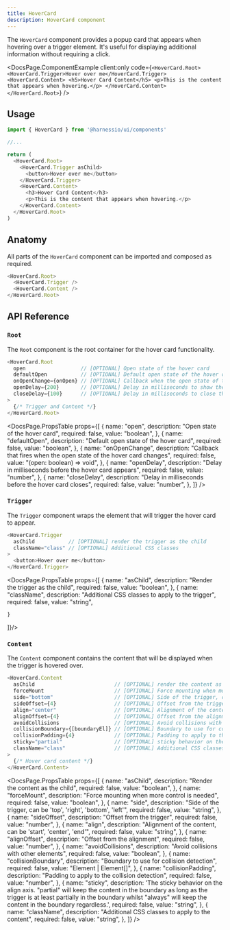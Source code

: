 ```yaml
---
title: HoverCard
description: HoverCard component
---
```


The `HoverCard` component provides a popup card that appears when hovering over a trigger element. It's useful for displaying additional information without requiring a click.


<DocsPage.ComponentExample
  client:only
  code={`<HoverCard.Root>
    <HoverCard.Trigger>Hover over me</HoverCard.Trigger>
    <HoverCard.Content>
        <h5>Hover Card Content</h5>
        <p>This is the content that appears when hovering.</p>
    </HoverCard.Content>
</HoverCard.Root>`}
/>

## Usage

```typescript jsx
import { HoverCard } from '@harnessio/ui/components'

//...

return (
  <HoverCard.Root>
    <HoverCard.Trigger asChild>
      <button>Hover over me</button>
    </HoverCard.Trigger>
    <HoverCard.Content>
      <h3>Hover Card Content</h3>
      <p>This is the content that appears when hovering.</p>
    </HoverCard.Content>
  </HoverCard.Root>
)
```

## Anatomy

All parts of the `HoverCard` component can be imported and composed as required.

```typescript jsx
<HoverCard.Root>
  <HoverCard.Trigger />
  <HoverCard.Content />
</HoverCard.Root>
```

## API Reference

### `Root`

The `Root` component is the root container for the hover card functionality.

```typescript jsx
<HoverCard.Root
  open                  // [OPTIONAL] Open state of the hover card
  defaultOpen           // [OPTIONAL] Default open state of the hover card
  onOpenChange={onOpen} // [OPTIONAL] Callback when the open state of the card changes
  openDelay={200}       // [OPTIONAL] Delay in milliseconds to show the card
  closeDelay={100}      // [OPTIONAL] Delay in milliseconds to close the card
>
  {/* Trigger and Content */}
</HoverCard.Root>
```

<DocsPage.PropsTable
  props={[
    {
      name: "open",
      description: "Open state of the hover card",
      required: false,
      value: "boolean",
    },
    {
      name: "defaultOpen",
      description: "Default open state of the hover card",
      required: false,
      value: "boolean",
    },
    {
      name: "onOpenChange",
      description:
        "Callback that fires when the open state of the hover card changes",
      required: false,
      value: "(open: boolean) => void",
    },
    {
      name: "openDelay",
      description: "Delay in milliseconds before the hover card appears",
      required: false,
      value: "number",
    },
    {
      name: "closeDelay",
      description: "Delay in milliseconds before the hover card closes",
      required: false,
      value: "number",
    },
  ]}
/>

### `Trigger`

The `Trigger` component wraps the element that will trigger the hover card to appear.

```typescript jsx
<HoverCard.Trigger
  asChild           // [OPTIONAL] render the trigger as the child
  className="class" // [OPTIONAL] Additional CSS classes
>
  <button>Hover over me</button>
</HoverCard.Trigger>
```

<DocsPage.PropsTable
  props={[
    {
      name: "asChild",
      description: "Render the trigger as the child",
      required: false,
      value: "boolean",
    },
    {
      name: "className",
      description: "Additional CSS classes to apply to the trigger",
      required: false,
      value: "string",

    }

]}/>

### `Content`

The `Content` component contains the content that will be displayed when the trigger is hovered over.

```typescript jsx
<HoverCard.Content
  asChild                          // [OPTIONAL] render the content as the child
  forceMount                       // [OPTIONAL] Force mounting when more control is needed
  side="bottom"                    // [OPTIONAL] Side of the trigger, can be "top", "right", "bottom", "left"
  sideOffset={4}                   // [OPTIONAL] Offset from the trigger
  align="center"                   // [OPTIONAL] Alignment of the content, can be "start", "center", "end"
  alignOffset={4}                  // [OPTIONAL] Offset from the alignment
  avoidCollisions                  // [OPTIONAL] Avoid collisions with other elements
  collisionBoundary={[boundaryEl]} // [OPTIONAL] Boundary to use for collision detection
  collisionPadding={4}             // [OPTIONAL] Padding to apply to the collision detection
  sticky="partial"                 // [OPTIONAL] sticky behavior on the align axis, can be "partial" or "always"
  className="class"                // [OPTIONAL] Additional CSS classes
>
  {/* Hover card content */}
</HoverCard.Content>
```

<DocsPage.PropsTable
  props={[
    {
      name: "asChild",
      description: "Render the content as the child",
      required: false,
      value: "boolean",
    },
    {
      name: "forceMount",
      description: "Force mounting when more control is needed",
      required: false,
      value: "boolean",
    },
    {
      name: "side",
      description:
        "Side of the trigger, can be 'top', 'right', 'bottom', 'left'",
      required: false,
      value: "string",
    },
    {
      name: "sideOffset",
      description: "Offset from the trigger",
      required: false,
      value: "number",
    },
    {
      name: "align",
      description: "Alignment of the content, can be 'start', 'center', 'end'",
      required: false,
      value: "string",
    },
    {
      name: "alignOffset",
      description: "Offset from the alignment",
      required: false,
      value: "number",
    },
    {
      name: "avoidCollisions",
      description: "Avoid collisions with other elements",
      required: false,
      value: "boolean",
    },
    {
      name: "collisionBoundary",
      description: "Boundary to use for collision detection",
      required: false,
      value: "Element | Element[]",
    },
    {
      name: "collisionPadding",
      description: "Padding to apply to the collision detection",
      required: false,
      value: "number",
    },
    {
      name: "sticky",
      description:
        'The sticky behavior on the align axis. "partial" will keep the content in the boundary as long as the trigger is at least partially in the boundary whilst "always" will keep the content in the boundary regardless.',
      required: false,
      value: "string",
    },
    {
      name: "className",
      description: "Additional CSS classes to apply to the content",
      required: false,
      value: "string",
    },
  ]}
/>

